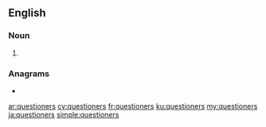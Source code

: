 ==English==

===Noun===
{{head|en|noun plural form}}

# {{plural of|questioner|lang=en}}

===Anagrams===
* {{l|en|requestions}}

[[ar:questioners]]
[[cy:questioners]]
[[fr:questioners]]
[[ku:questioners]]
[[my:questioners]]
[[ja:questioners]]
[[simple:questioners]]